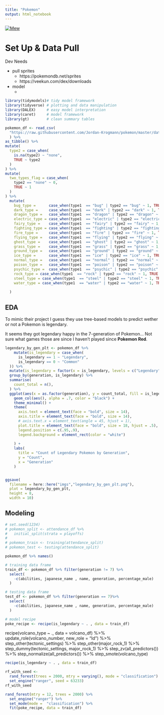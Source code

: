 ```yaml
---
title: "Pokemon"
output: html_notebook
---
```


[![Mew](https://img.pokemondb.net/sprites/red-blue/normal/mew.png)](http://pokemondb.net/pokedex/mew)


# Set Up & Data Pull

Dev Needs

+ pull sprites 
  + https://pokemondb.net/sprites
  + https://veekun.com/dex/downloads
  
+ model
  + 
  

```r
library(tidymodels)# tidy model framework
library(tidyverse) # plotting and data manipulation
library(DALEX)     # easy model interpretation
library(caret)     # model framework
library(gt)        # clean summary tables
```

```r
pokemon_df <- read_csv(
  "https://raw.githubusercontent.com/Jordan-Krogmann/pokemon/master/data/pokemon.csv"
  ) %>%
as_tibble() %>%
mutate(
  type2 = case_when(
    is.na(type2) ~ "none",
    TRUE ~ type2
  )
) %>%
mutate(
  two_types_flag = case_when(
    type2 == "none" ~ 0,
    TRUE ~ 1
  )
) %>% 
  mutate(
    bug_type =      case_when(type1  == "bug" | type2 == "bug" ~ 1, TRUE ~ 0),
    dark_type =     case_when(type1  == "dark" | type2 == "dark" ~ 1, TRUE ~ 0),
    dragon_type =   case_when(type1  == "dragon" | type2 == "dragon" ~ 1, TRUE ~ 0),
    electric_type = case_when(type1  == "electric" | type2 == "electric" ~ 1, TRUE ~ 0),
    fairy_type =    case_when(type1  == "fairy" | type2 == "fairy" ~ 1, TRUE ~ 0),
    fighting_type = case_when(type1  == "fighting" | type2 == "fighting" ~ 1, TRUE ~ 0),
    fire_type =     case_when(type1  == "fire" | type2 == "fire" ~ 1, TRUE ~ 0),
    flying_type =   case_when(type1  == "flying" | type2 == "flying" ~ 1, TRUE ~ 0),
    ghost_type =    case_when(type1  == "ghost" | type2 == "ghost" ~ 1, TRUE ~ 0),
    grass_type =    case_when(type1  == "grass" | type2 == "grass" ~ 1, TRUE ~ 0),
    ground_type =   case_when(type1  == "ground" | type2 == "ground" ~ 1, TRUE ~ 0),
    ice_type =      case_when(type1  == "ice" | type2 == "ice" ~ 1, TRUE ~ 0),
    normal_type =   case_when(type1  == "normal" | type2 == "normal" ~ 1, TRUE ~ 0),
    poison_type =   case_when(type1  == "poison" | type2 == "poison" ~ 1, TRUE ~ 0),
    psychic_type =  case_when(type1  == "psychic" | type2 == "psychic" ~ 1, TRUE ~ 0),
    rock_type = case_when(type1  == "rock" | type2 == "rock" ~ 1, TRUE ~ 0),
    steel_type = case_when(type1  == "steel" | type2 == "steel" ~ 1, TRUE ~ 0),
    water_type = case_when(type1  == "water" | type2 == "water" ~ 1, TRUE ~ 0),
    
  )
```

## EDA

To mimic their project I guess they use tree-based models to predict wether or not a Pokemon is legendary.

It seems they got legendary happy in the 7-generation of Pokemon... Not sure what games those are since I haven't played since **Pokemon Red**.

```r
legendary_by_gen_plt <- pokemon_df %>% 
    mutate(is_legendary = case_when(
      is_legendary == 1 ~ "Legendary",
      is_legendary == 0 ~ "Common"
  )) %>% 
  mutate(is_legendary = factor(x = is_legendary, levels = c("Legendary", "Common"))) %>% 
  group_by(generation, is_legendary) %>% 
  summarise(
    count_total = n(),
  ) %>% 
  ggplot(aes(x = as.factor(generation), y = count_total, fill = is_legendary)) + 
    geom_col(aes(), alpha = .7, color = "black") + 
    theme_minimal() + 
    theme(
      axis.text = element_text(face = "bold", size = 14),
      axis.title = element_text(face = "bold", size = 14),
      # axis.text.x = element_text(angle = 45, hjust = 1),
      plot.title = element_text(face = "bold", size = 18, hjust = .5),
      legend.position = c(.95,.9),
      legend.background = element_rect(color = "white")
      
    ) + 
    labs(
      title = "Count of Legendary Pokemon by Generation",
      y = "Count",
      x = "Generation"
    )


ggsave(
  filename = here::here("imgs","legendary_by_gen_plt.png"),
  plot = legendary_by_gen_plt,
  height = 8,
  width = 10)

```


## Modeling

```r

# set.seed(1234)
# pokemon_split <- attendance_df %>%
#   initial_split(strata = playoffs)
# 
# pokemon_train <- training(attendance_split)
# pokemon_test <- testing(attendance_split)

pokemon_df %>% names()

# training data frame
train_df <- pokemon_df %>% filter(generation != 7) %>% 
  select(
    -c(abilities, japanese_name , name, generation, percentage_male)
  ) 

# testing data frame
test_df <- pokemon_df %>% filter(generation == 7)%>% 
  select(
    -c(abilities, japanese_name , name, generation, percentage_male)
  )
```

```r
# model recipe
poke_recipe <- recipe(is_legendary ~ . , data = train_df)
```
recipe(volcano_type ~ ., data = volcano_df) %>%
  update_role(volcano_number, new_role = "Id") %>%
  step_other(tectonic_settings) %>%
  step_other(major_rock_1) %>%
  step_dummy(tectonic_settings, major_rock_1) %>%
  step_zv(all_predictors()) %>%
  step_normalize(all_predictors()) %>%
  step_smote(volcano_type)

```r
recipe(is_legendary ~ . , data = train_df)
```



```r
rf_with_seed <- 
  rand_forest(trees = 2000, mtry = varying(), mode = "classification") %>%
  set_engine("ranger", seed = 63233)
rf_with_seed
```


```r
rand_forest(mtry = 12, trees = 2000) %>%
  set_engine("ranger") %>%
  set_mode(mode =  "classification") %>% 
  fit(poke_recipe, data = train_df)
```


